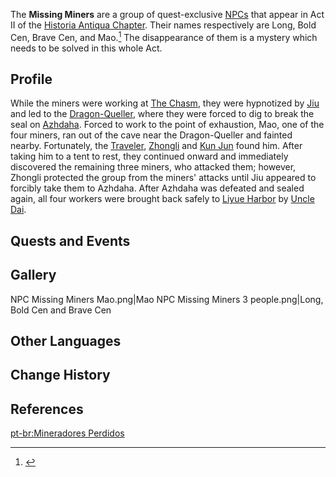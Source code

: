 {{About|quest-exclusive NPCs|the quest|The Missing Miner}}
{{Character Infobox
|name             = Missing Miners
|image            = NPC Missing Miners.png
|region           = Liyue
|location         = Liyue
|affiliation      = 
|type             = Quest NPC
|voiceEN          = [http://www.paulbellantoni.com Paul Bellantoni]<ref>Image: [[:File:Paul Bellantoni NPC Confirmation.png|EN VA Self Announcement]] (Through Private Email)</ref>
}}
The '''Missing Miners''' are a group of quest-exclusive [[NPC]]s that appear in Act II of the [[Historia Antiqua Chapter]]. Their names respectively are Long, Bold Cen, Brave Cen, and Mao.<ref>{{Ref/Quest|Truth in the Stones}}</ref> The disappearance of them is a mystery which needs to be solved in this whole Act.

==Profile==
While the miners were working at [[The Chasm (Area)|The Chasm]], they were hypnotized by [[Jiu]] and led to the [[Dragon-Queller]], where they were forced to dig to break the seal on [[Azhdaha]]. Forced to work to the point of exhaustion, Mao, one of the four miners, ran out of the cave near the Dragon-Queller and fainted nearby. Fortunately, the [[Traveler]], [[Zhongli]] and [[Kun Jun]] found him. After taking him to a tent to rest, they continued onward and immediately discovered the remaining three miners, who attacked them; however, Zhongli protected the group from the miners' attacks until Jiu appeared to forcibly take them to Azhdaha. After Azhdaha was defeated and sealed again, all four workers were brought back safely to [[Liyue Harbor]] by [[Uncle Dai]].

==Quests and Events==
{{Quests and Events}}

==Gallery==
<gallery>
NPC Missing Miners Mao.png|Mao
NPC Missing Miners 3 people.png|Long, Bold Cen and Brave Cen
</gallery>

==Other Languages==
{{Other Languages|default_hidden=1
|en       = Long, Bold Cen, Brave Cen, Mao
|zhs      = 阿龙、岑大、岑二、小茂
|zhs_rm   = Ā Lóng, Cén Dà, Cén Èr, Xiǎo Mào
|zht      = 阿龍、岑大、岑二、小茂
|zht_rm   = Ā Lóng, Cén Dà, Cén Èr, Xiǎo Mào
<!--|zh_tl    = {{wt|Ah||Etymology 2}} Long, Eldest-Child Cen, Second-Child Cen, Little Mao
|zh_note  = {{zh|s=龙|t=龍|rm=Lóng}} literally means "dragon." {{zh|s=岑|t=岑|rm={{w|Cen (surname)|Cén}}}} is a surname which literally means "a small, but tall hill." {{zh|茂|rm=Mào}} literally means "lush."-->
|ja       = 阿龍、岑大、岑二、小茂
|ja_rm    = A Ryuu, Gin Dai, Gin Ji, Shou Mo<ref>{{Ref/Quest|Truth in the Stones|note=Japanese Voice-Overs}}</ref>
|ko       = {{tt|용|龍}}이, 대{{tt|일|一}}, 대{{tt|이|二}}, {{tt|소무|小茂}}
|es       = Long, Valiente Tsen, Intrépido Tsen, Mao
|fr       = Long, Cen le chauve, Cen le brave, Mao
|ru       = Лун, Смельчак Цэнь, Храбрец Цэнь, Мао
|th       = Long, Bold Cen, Brave Cen, Mao
|vi       = Long, Bold Cen, Brave Cen, Mao
|de       = Long, Alter Cen, Junger Cen, Mao
|id       = Long, Bold Cen, Brave Cen, Mao
|pt       = Long, Cen Valente, Cen Corajoso, Mao
|tr       = Long, Gözüpek Cen, Cesur Cen, Mao
|it       = Long, Cen l'Audace, Cen il Coraggioso, Mao
}}

==Change History==
{{Change History|1.5}}

==References==
{{Reflist}}

[[pt-br:Mineradores Perdidos]]